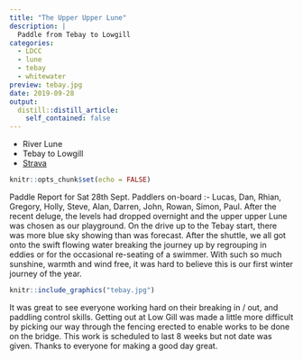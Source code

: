 ```yaml
---
title: "The Upper Upper Lune"
description: |
  Paddle from Tebay to Lowgill
categories:
  - LDCC
  - lune
  - tebay
  - whitewater
preview: tebay.jpg
date: 2019-09-28
output:
  distill::distill_article:
    self_contained: false
---
```


- River Lune
- Tebay to Lowgill
- [Strava](https://www.strava.com/activities/2746941406)

```r
knitr::opts_chunk$set(echo = FALSE)
```

Paddle Report for Sat 28th Sept. Paddlers on-board :- Lucas, Dan, Rhian, Gregory, Holly, Steve, Alan, Darren, John, Rowan, Simon, Paul. After the recent deluge, the levels had dropped overnight and the upper upper Lune was chosen as our playground. On the drive up to the Tebay start, there was more blue sky showing than was forecast. After the shuttle, we all got onto the swift flowing water breaking the journey up by regrouping in eddies or for the occasional re-seating of a swimmer. With such so much sunshine, warmth and wind free, it was hard to believe this is our first winter journey of the year. 

```r
knitr::include_graphics("tebay.jpg")
```

It was great to see everyone working hard on their breaking in / out, and paddling control skills. Getting out at Low Gill was made a little more difficult by picking our way through the fencing erected to enable works to be done on the bridge. This work is scheduled to last 8 weeks but not date was given. Thanks to everyone for making a good day great.

